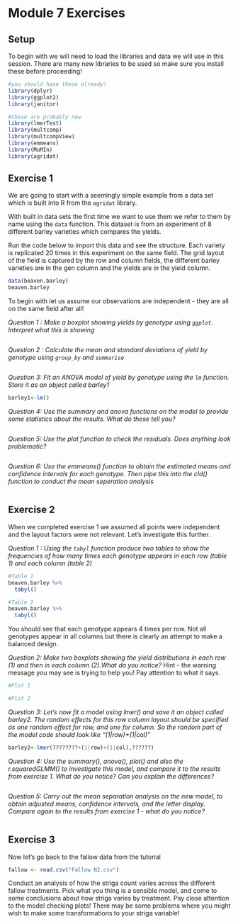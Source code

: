 # Module 7 Exercises

## Setup

To begin with we will need to load the libraries and data we will use in this session. There are many new libraries to be used so make sure you install these before proceeding!

```r
#you should have these already!
library(dplyr)
library(ggplot2)
library(janitor)

#these are probably new
library(lmerTest)
library(multcomp)
library(multcompView)
library(emmeans)
library(MuMIn)
library(agridat)


```


## Exercise 1

We are going to start with a seemingly simple example from a data set which is built into R from the `agridat` library.

With built in data sets the first time we want to use them we refer to them by name using the `data` function. This dataset is from an experiment of 8 different barley varieties which compares the yields. 

Run the code below to import this data and see the structure. Each variety is replicated 20 times in this experiment on the same field. The grid layout of the field is captured by the row and column fields, the different barley varieties are in the gen column and the yields are in the yield column.
```r
data(beaven.barley)
beaven.barley
```
To begin with let us assume our observations are independent - they are all on the same field after all!

*Question 1 : Make a boxplot showing yields by genotype using `ggplot`. Interpret what this is showing* 

```r



```
*Question 2 : Calculate the mean and standard deviations of yield by genotype using `group_by` and `summarise`* 

```r

```

*Question 3: Fit an ANOVA model of yield by genotype using the `lm` function. Store it as an object called barley1`*

```r
barley1<-lm()
```

*Question 4: Use the summary and anova functions on the model to provide some statistics about the results. What do these tell you?*

```r

```

*Question 5: Use the plot function to check the residuals. Does anything look problematic?*

```r

```

*Question 6: Use the emmeans() function to obtain the estimated means and confidence intervals for each genotype. Then pipe this into the cld() function to conduct the mean seperation analysis*

```r

```


## Exercise 2

When we completed exercise 1 we assumed all points were independent and the layout factors were not relevant. Let's investigate this further.

*Question 1 : Using the `tabyl` function produce two tables to show the frequencies of how many times each genotype appears in each row (table 1) and each column (table 2)*

```r
#Table 1
beaven.barley %>%
  tabyl()

#Table 2
beaven.barley %>%
  tabyl()


```

You should see that each genotype appears 4 times per row. Not all genotypes appear in all columns but there is clearly an attempt to make a balanced design.

*Question 2: Make two boxplots showing the yield distributions in each row (1) and then in each column (2).What do you notice?*
Hint - the warning message you may see is trying to help you! Pay attention to what it says.
```r
#Plot 1

```

```r
#Plot 2
```


*Question 3: Let's now fit a model using lmer() and save it an object called barley2. The random effects for this row column layout should be specified as one random effect for row, and one for column. So the random part of the model code should look like "(1|row)+(1|col)"*


```r
barley2<-lmer(????????+(1|row)+(1|col),??????)
```

*Question 4: Use the summary(), anova(), plot() and also the r.squaredGLMM() to investigate this model, and compare it to the results from exercise 1. What do you notice? Can you explain the differences?*

```r

```



*Question 5: Carry out the mean separation analysis on the new model, to obtain adjusted means, confidence intervals, and the letter display. Compare again to the results from exercise 1 - what do you notice?* 
```r

```

## Exercise 3

Now let's go back to the fallow data from the tutorial

```r
fallow <- read.csv("Fallow N2.csv")
```

Conduct an analysis of how the striga count varies across the different fallow treatments. Pick what you thing is a sensible model, and come to some conclusions about how striga varies by treatment. Pay close attention to the model checking plots! There may be some problems where you might wish to make some transformations to your striga variable!


